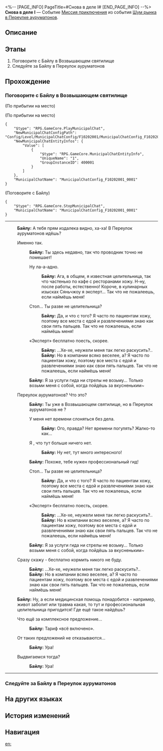 <%-- [PAGE_INFO]
PageTitle=#Снова в деле I#
[END_PAGE_INFO] --%>
{{Дополнить|Диалоги.}}
{{Миссия Инфобокс
|id              = 8003201
|Название        = 
|Изображение     = Миссия Снова в деле I.png
|Тип             = Миссия приключения
|Событие         = Шум рынка в Переулке ауруматонов
|Глава           = Шум рынка в Переулке ауруматонов
|Условия         = Завершена [[Миссия Освоения]] «[[Конец погребения, начало пути]]»
|Персонажи       = Байлу; Первопроходец
|СтартЛокация    = [[Лофу Сяньчжоу]] — [[Возвышающее святилище]]
|Мир             = Лофу Сяньчжоу
|Предыдущая      = 
|Следующая       = Управление причалом I
|Награды         = Опыт Освоения*200; Звёздный нефрит*40; Путеводитель путешественника*5; Утраченный кристалл*5; Кредиты*45 000
}}
'''Снова в деле I''' — Событие [[Миссия приключения]] из события [[Шум рынка в Переулке ауруматонов]].

==Описание==
{{Описание|Вы являетесь важной фигурой в плане возрождения Минси. Сделайте всё, что в ваших силах, чтобы вернуть Переулку ауруматонов былое процветание.<br />Поговорите с Минси и узнайте, чем вы можете помочь.}}

==Этапы==
# Поговорите с Байлу в Возвышающем святилище
# Следуйте за Байлу в Переулок ауруматонов

==Прохождение==
{{Дополнить}}

===Поговорите с Байлу в Возвышающем святилище===
{{Описание миссии|тип=Миссия приключения|локация=Возвышающее святилище|Байлу, сбежавшая из Комиссии по алхимии, похоже, находится в Возвышающем святилище. Поприветствуйте её, и, возможно, тогда вы сможете понять, почему она постоянно приходит в это место.<br />Всегда с её появлением вы сталкиваетесь с неизвестными опасностями...}}
{{Диалог Начало}}
;(По прибытии на место)

;(По прибытии на место)
<pre>{
	"$type": "RPG.GameCore.PlayMunicipalChat",
	"NewMunicipalChatConfigPath": "Config/Level/MunicipalChatConfig/F10202001/MunicipalChatConfig_F10202001_0001.json",
	"NewMunicipalChatEntityInfos": {
		"Value": [
			{
				"$type": "RPG.GameCore.MunicipalChatEntityInfo",
				"UniqueName": "1",
				"GroupInstanceID": 400001
			}
		]
	},
	"MunicipalChatName": "MunicipalChatConfig_F10202001_0001"
}</pre>

;(Поговорите с Байлу)
<pre>{
	"$type": "RPG.GameCore.StopMunicipalChat",
	"MunicipalChatName": "MunicipalChatConfig_F10202001_0001"
}</pre>
----
:'''Байлу:''' А тебя прям издалека видно, ха-ха! В Переулок ауруматонов идёшь?
:{{Диалог|Стрелка}} Именно так.
::<!--0.8-second delay-->
::'''Байлу:''' Ты здесь недавно, так что проводник точно не помешает!
::{{Диалог|Стрелка}} Ну ла-а-адно.
:::<!--0.8-second delay-->
:::'''Байлу:''' Ага, в общем, я известная целительница, так что частенько по кафе с ресторанами хожу. Н-ну, после работы, естественно! Короче, в кулинарных изысках Сяньчжоу я эксперт... Так что не пожалеешь, если наймёшь меня!
::{{Диалог|Стрелка}} Стоп... Ты разве не целительница?
:::'''Байлу:''' Да, и что с того? Я часто по пациентам хожу, поэтому все места с едой и развлечениями знаю как свои пять пальцев. Так что не пожалеешь, если наймёшь меня!
::{{Диалог|Стрелка}} «Эксперт» бесплатно поесть, скорее.
:::'''Байлу:''' ...Хе-хе, неужели меня так легко раскусить?..
:::'''Байлу:''' Но в компании всяко веселее, а? Я часто по пациентам хожу, поэтому все места с едой и развлечениями знаю как свои пять пальцев. Так что не пожалеешь, если наймёшь меня!
::'''Байлу:''' Я за услуги гида ни стрелы не возьму... Только возьми меня с собой, когда пойдёшь за вкусненьким~
:{{Диалог|Стрелка}} Переулок ауруматонов? Что это?
::<!--0.8-second delay-->
::'''Байлу:''' Ты уже {{MC|ж=была|м=был}} в Возвышающем святилище, но в Переулок ауруматонов не {{MC|ж=ходила|м=ходил}}?
::{{Диалог|Стрелка}} У меня нет времени слоняться без дела.
:::'''Байлу:''' Ого, правда? Нет времени погулять? Жалко-то как...
::{{Диалог|Стрелка}} Я {{MC|ж=думала|м=думал}}, что тут больше ничего нет.
:::'''Байлу:''' Ну нет, тут много интересного!
::'''Байлу:''' Похоже, тебе нужен профессиональный гид!
::{{Диалог|Стрелка}} Стоп... Ты разве не целительница?
:::'''Байлу:''' Да, и что с того? Я часто по пациентам хожу, поэтому все места с едой и развлечениями знаю как свои пять пальцев. Так что не пожалеешь, если наймёшь меня!
::{{Диалог|Стрелка}} «Эксперт» бесплатно поесть, скорее.
:::'''Байлу:''' ...Хе-хе, неужели меня так легко раскусить?..
:::'''Байлу:''' Но в компании всяко веселее, а? Я часто по пациентам хожу, поэтому все места с едой и развлечениями знаю как свои пять пальцев. Так что не пожалеешь, если наймёшь меня!
::'''Байлу:''' Я за услуги гида ни стрелы не возьму... Только возьми меня с собой, когда пойдёшь за вкусненьким~
:{{Диалог|Стрелка}} Сразу скажу - бесплатно кормить никого не буду.
::<!--0.8-second delay-->
::'''Байлу:''' ...Хе-хе, неужели меня так легко раскусить?..
::'''Байлу:''' Но в компании всяко веселее, а? Я часто по пациентам хожу, поэтому все места с едой и развлечениями знаю как свои пять пальцев. Так что не пожалеешь, если наймёшь меня!
:'''Байлу:''' Ну, а если медицинская помощь понадобится - например, живот заболит или травма какая, то тут и профессиональная целительница пригодится! Где ещё такое найдёшь?
:{{Диалог|Стрелка}} Что ещё за комплексное предложение...
::<!--0.8-second delay-->
::'''Байлу:''' Тариф «всё включено».
:{{Диалог|Стрелка}} От таких предложений не отказываются...
::<!--0.8-second delay-->
::'''Байлу:''' Ура!
:{{Диалог|Стрелка}} Выдвигаемся тогда?
::<!--0.8-second delay-->
::'''Байлу:''' Ура!
----
{{Диалог Конец}}

===Следуйте за Байлу в Переулок ауруматонов===
{{Описание миссии|тип=Миссия приключения|локация=Возвышающее святилище|Байлу планирует показать вам закусочные Переулка ауруматонов в Возвышающем святилище. Бесплатный гид - редкость и радость!<br />Поскольку Байлу уже приняла решение, вам стоит последовать за ней...}}
{{Диалог Начало}}
{{Диалог Конец}}

==На других языках==
{{На других языках
|en   = Back in Business (I)
|zhs  = 金戺重喧•其一
|zht  = 金戺重喧•其一
|ja   = 金庭、喧騒を重ねて・その1
|ko   = 다시 부흥하는 금빛•1
|es   = De nuevo en activo&nbsp;I
|fr   = Les affaires reprennent (I)
|ru   = Снова в деле I
|th   = คืนสู่ความรุ่งเรือง 1
|vi   = Huyên Náo Trở Lại 1
|de   = Wieder im Geschäft 1
|id   = Hiruk Pikuk yang Kembali Bergaung 1
|pt   = De Volta aos Negócios (I)
}}

==История изменений==
{{История изменений|3.5}}

==Навигация==
{{Миссия приключения Навбокс|Глава }}

[[en:]]
